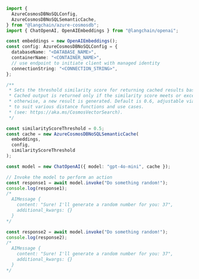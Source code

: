 ```typescript
import {
  AzureCosmosDBNoSQLConfig,
  AzureCosmosDBNoSQLSemanticCache,
} from "@langchain/azure-cosmosdb";
import { ChatOpenAI, OpenAIEmbeddings } from "@langchain/openai";

const embeddings = new OpenAIEmbeddings();
const config: AzureCosmosDBNoSQLConfig = {
  databaseName: "<DATABASE_NAME>",
  containerName: "<CONTAINER_NAME>",
  // use endpoint to initiate client with managed identity
  connectionString: "<CONNECTION_STRING>",
};

/**
 * Sets the threshold similarity score for returning cached results based on vector distance.
 * Cached output is returned only if the similarity score meets or exceeds this threshold;
 * otherwise, a new result is generated. Default is 0.6, adjustable via the constructor
 * to suit various distance functions and use cases.
 * (see: https://aka.ms/CosmosVectorSearch).
 */

const similarityScoreThreshold = 0.5;
const cache = new AzureCosmosDBNoSQLSemanticCache(
  embeddings,
  config,
  similarityScoreThreshold
);

const model = new ChatOpenAI({ model: "gpt-4o-mini", cache });

// Invoke the model to perform an action
const response1 = await model.invoke("Do something random!");
console.log(response1);
/*
  AIMessage {
    content: "Sure! I'll generate a random number for you: 37",
    additional_kwargs: {}
  }
*/

const response2 = await model.invoke("Do something random!");
console.log(response2);
/*
  AIMessage {
    content: "Sure! I'll generate a random number for you: 37",
    additional_kwargs: {}
  }
*/
```